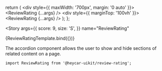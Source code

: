 

<!-- Meta -->

<Meta title="Components/Molecules/ReviewRating" component={ReviewRating} />

  return (
    <div style={{ maxWidth: '700px', margin: '0 auto' }}>
      <ReviewRating {...args} />
      <div style={{ marginTop: '100vh' }}>
        <ReviewRating {...args} />
      </div>
    </div>
  );
};

<!-- Canvas -->

<Story
  args={{
    score: 9,
    size: 'S',
  }}
  name="ReviewRating"
>
  {ReviewRatingTemplate.bind({})}
</Story>

<!-- Docs -->

<ComponentHeader
  name="ReviewRating"
  version={version}
  stage={1}
  design="https://www.figma.com/file/rrvkvQEoVTOHa7MzyKSaoz/OTP-Global-Design-System?node-id=4289%3A100591"
/>

The accordion component allows the user to show and hide sections of related content on a page.

```tsx
import ReviewRating from '@heycar-uikit/review-rating';
```

<!-- Description -->
